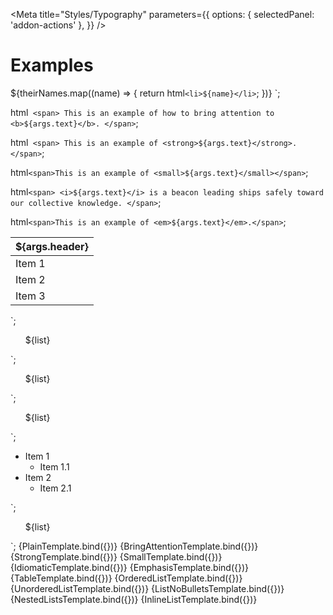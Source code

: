 
<Meta
  title="Styles/Typography"
  parameters={{
    options: { selectedPanel: 'addon-actions' },
  }}
/>

# Examples

  ${theirNames.map((name) => {
    return html` <li>${name}</li> `;
  })}
`;


  html` <span> This is an example of how to bring attention to <b>${args.text}</b>. </span>`;

  html` <span> This is an example of <strong>${args.text}</strong>. </span>`;

  html`<span>This is an example of <small>${args.text}</small></span>`;

  html`<span>
    <i>${args.text}</i> is a beacon leading ships safely toward our collective knowledge.
  </span>`;

  html`<span>This is an example of <em>${args.text}</em>.</span>`;

  <table class="typography-table-example" style="border-collapse: collapse;">
    <thead>
      <tr>
        <th>${args.header}</th>
      </tr>
    </thead>
    <tbody>
      <tr>
        <td class="typography-table-example">Item 1</td>
      </tr>
      <tr>
        <td class="typography-table-example">Item 2</td>
      </tr>
      <tr>
        <td class="typography-table-example">Item 3</td>
      </tr>
    </tbody>
  </table>
`;

  <ol>
    ${list}
  </ol>
`;

  <ul>
    ${list}
  </ul>
`;

  <ul class="list-example__no-bullets">
    ${list}
  </ul>
`;

  <ul class="list-example__nested">
    <li>
      Item 1
      <ul>
        <li>Item 1.1</li>
      </ul>
    </li>
    <li>
      Item 2
      <ul>
        <li>Item 2.1</li>
      </ul>
    </li>
  </ul>
`;

  <ul class="list-example__inline">
    ${list}
  </ul>
`;

<Canvas withToolbar>
  <Story
    name="Plain Text"
    args={{
      text: 'I am plain text',
    }}
  >
    {PlainTemplate.bind({})}
  </Story>
</Canvas>

<Canvas withToolbar>
  <Story
    name="Bring to Attention Text"
    args={{
      text: 'specific text',
    }}
  >
    {BringAttentionTemplate.bind({})}
  </Story>
</Canvas>

<Canvas withToolbar>
  <Story
    name="Strong Text"
    args={{
      text: 'strong text',
    }}
  >
    {StrongTemplate.bind({})}
  </Story>
</Canvas>

<Canvas withToolbar>
  <Story
    name="Small Text"
    args={{
      text: 'small text',
    }}
  >
    {SmallTemplate.bind({})}
  </Story>
</Canvas>

<Canvas withToolbar>
  <Story
    name="Idiomatic Text"
    args={{
      text: 'Pharos',
    }}
  >
    {IdiomaticTemplate.bind({})}
  </Story>
</Canvas>

<Canvas withToolbar>
  <Story
    name="Stress Emphasis Text"
    args={{
      text: 'emphasized text',
    }}
  >
    {EmphasisTemplate.bind({})}
  </Story>
</Canvas>

<Canvas withToolbar>
  <Story
    name="Tables"
    args={{
      header: 'Header',
    }}
  >
    {TableTemplate.bind({})}
  </Story>
</Canvas>

<Canvas withToolbar>
  <Story name="Ordered List">{OrderedListTemplate.bind({})}</Story>
</Canvas>

<Canvas withToolbar>
  <Story name="Unordered List">{UnorderedListTemplate.bind({})}</Story>
</Canvas>

<Canvas withToolbar>
  <Story name="List without Bullets">{ListNoBulletsTemplate.bind({})}</Story>
</Canvas>

<Canvas withToolbar>
  <Story name="Nested Lists">{NestedListsTemplate.bind({})}</Story>
</Canvas>

<Canvas withToolbar>
  <Story name="Inline List">{InlineListTemplate.bind({})}</Story>
</Canvas>
